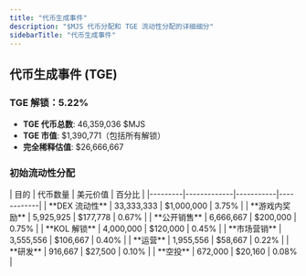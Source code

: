 ```yaml
---
title: "代币生成事件"
description: "$MJS 代币分配和 TGE 流动性分配的详细细分"
sidebarTitle: "代币生成事件"
---
```


## 代币生成事件 (TGE)

### TGE 解锁：5.22%
- **TGE 代币总数**: 46,359,036 $MJS
- **TGE 市值**: $1,390,771（包括所有解锁）
- **完全稀释估值**: $26,666,667

### 初始流动性分配

<Card className='mt-4 w-fit'>
| 目的 | 代币数量 | 美元价值 | 百分比 |
|---------|-------------|-----------|------------|
| **DEX 流动性** | 33,333,333 | $1,000,000 | 3.75% |
| **游戏内奖励** | 5,925,925 | $177,778 | 0.67% |
| **公开销售** | 6,666,667 | $200,000 | 0.75% |
| **KOL 解锁** | 4,000,000 | $120,000 | 0.45% |
| **市场营销** | 3,555,556 | $106,667 | 0.40% |
| **运营** | 1,955,556 | $58,667 | 0.22% |
| **研发** | 916,667 | $27,500 | 0.10% |
| **空投** | 672,000 | $20,160 | 0.08% |
</Card>